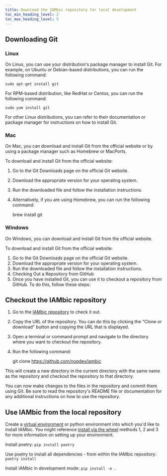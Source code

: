 ```yaml
---
title: Download the IAMbic repository for local development
toc_min_heading_level: 2
toc_max_heading_level: 5
---
```


## Downloading Git
### Linux

On Linux, you can use your distribution's package manager to install Git. For example, on Ubuntu or Debian-based distributions, you can run the following command:

    sudo apt-get install git

For RPM-based distribution, like RedHat or Centos, you can run the following command:

    sudo yum install git

For other Linux distributions, you can refer to their documentation or package manager for instructions on how to install Git.

### Mac

On Mac, you can download and install Git from the official website or by using a package manager such as Homebrew or MacPorts.

To download and install Git from the official website:

1. Go to the Git Downloads page on the official Git website.
1. Download the appropriate version for your operating system.
1. Run the downloaded file and follow the installation instructions.
1. Alternatively, if you are using Homebrew, you can run the following command:

    brew install git

### Windows

On Windows, you can download and install Git from the official website.

To download and install Git from the official website:

1. Go to the Git Downloads page on the official Git website.
1. Download the appropriate version for your operating system.
1. Run the downloaded file and follow the installation instructions.
1. Checking Out a Repository from GitHub
1. Once you have installed Git, you can use it to checkout a repository from GitHub. To do this, follow these steps:

## Checkout the IAMbic repository
1. Go to the [IAMbic repository](https://github.com/noqdev/iambic) to check it out.
1. Copy the URL of the repository. You can do this by clicking the "Clone or download" button and copying the URL that is displayed.
1. Open a terminal or command prompt and navigate to the directory where you want to checkout the repository.
1. Run the following command:

    git clone https://github.com/noqdev/iambic

This will create a new directory in the current directory with the same name as the repository and checkout the repository to that directory.

You can now make changes to the files in the repository and commit them using Git. Be sure to read the repository's README file or documentation for any additional instructions on how to use the repository.

## Use IAMbic from the local repository

Create a [virtual environment](https://virtualenv.pypa.io/en/latest/user_guide.html) or python environment into which you'd like to install IAMbic. You might reference [install via the wheel](.//technical_reference/installation/install_via_the_wheel) methods 1, 2 and 3 for more information on setting up your environment.

Install poetry: `pip install poetry`

Use poetry to install all dependencies - from within the IAMbic repository: `poetry install`

Install IAMbic in development mode: `pip install -e .`
